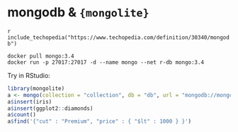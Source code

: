 # mongodb & `{mongolite}`

`r include_techopedia("https://www.techopedia.com/definition/30340/mongodb")`


```
docker pull mongo:3.4
docker run -p 27017:27017 -d --name mongo --net r-db mongo:3.4
```

Try in RStudio:

``` r
library(mongolite)
a <- mongo(collection = "collection", db = "db", url = "mongodb://mongo:27017")
a$insert(iris)
a$insert(ggplot2::diamonds)
a$count()
a$find('{"cut" : "Premium", "price" : { "$lt" : 1000 } }')
```
